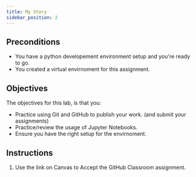 ```yaml
---
title: My Story
sidebar_position: 2
---
```

## Preconditions
* You have a python developement environment setup and you're ready to go.
* You created a virtual envirnoment for this assignment.

## Objectives
The objectives for this lab, is that you:
* Practice using Git and GitHub to publish your work. (and submit your assignments)
* Practice/review the usage of Jupyter Notebooks.
* Ensure you have the right setup for the envirnoment.

## Instructions
1. Use the link on Canvas to Accept the GitHub Classroom assignment.

